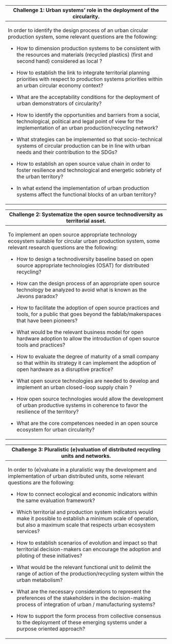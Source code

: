 +-------------------------------------------------------------------------------------------------------------------------------------------------------------------------------------+
| **Challenge 1: Urban systems' role in the deployment of the circularity.**                                                                                                          |
+=====================================================================================================================================================================================+
| In order to identify the design process of an urban circular production system, some relevant questions are the following:                                                          |
|                                                                                                                                                                                     |
| -   How to dimension production systems to be consistent with the resources and materials (recycled plastics) (first and second hand) considered as local ?                         |
|                                                                                                                                                                                     |
| -   How to establish the link to integrate territorial planning priorities with respect to production systems priorities within an urban circular economy context?                  |
|                                                                                                                                                                                     |
| -   What are the acceptability conditions for the deployment of urban demonstrators of circularity?                                                                                 |
|                                                                                                                                                                                     |
| -   How to identify the opportunities and barriers from a social, technological, political and legal point of view for the implementation of an urban production/recycling network? |
|                                                                                                                                                                                     |
| -   What strategies can be implemented so that socio-technical systems of circular production can be in line with urban needs and their contribution to the SDGs?                   |
|                                                                                                                                                                                     |
| -   How to establish an open source value chain in order to foster resilience and technological and energetic sobriety of the urban territory?                                      |
|                                                                                                                                                                                     |
| -   In what extend the implementation of urban production systems affect the functional blocks of an urban territory?                                                               |
+-------------------------------------------------------------------------------------------------------------------------------------------------------------------------------------+

+--------------------------------------------------------------------------------------------------------------------------------------------------------------------+
| **Challenge 2: Systematize the open source technodiversity as territorial asset.**                                                                                 |
+====================================================================================================================================================================+
| To implement an open source appropriate technology ecosystem suitable for circular urban production system, some relevant research questions are the following:    |
|                                                                                                                                                                    |
| -   How to design a technodiversity baseline based on open source appropriate technologies (OSAT) for distributed recycling?                                       |
|                                                                                                                                                                    |
| -   How can the design process of an appropriate open source technology be analyzed to avoid what is known as the Jevons paradox?                                  |
|                                                                                                                                                                    |
| -   How to facilitate the adoption of open source practices and tools, for a public that goes beyond the fablab/makerspaces that have been pioneers?               |
|                                                                                                                                                                    |
| -   What would be the relevant business model for open hardware adoption to allow the introduction of open source tools and practices?                             |
|                                                                                                                                                                    |
| -   How to evaluate the degree of maturity of a small company so that within its strategy it can implement the adoption of open hardware as a disruptive practice? |
|                                                                                                                                                                    |
| -   What open source technologies are needed to develop and implement an urban closed-loop supply chain ?                                                          |
|                                                                                                                                                                    |
| -   How open source technologies would allow the development of urban productive systems in coherence to favor the resilience of the territory?                    |
|                                                                                                                                                                    |
| -   What are the core competences needed in an open source ecosystem for urban circularity?                                                                        |
+--------------------------------------------------------------------------------------------------------------------------------------------------------------------+

+-------------------------------------------------------------------------------------------------------------------------------------------------------------------------------------------+
| **Challenge 3: Pluralistic (e)valuation of distributed recycling units and networks.**                                                                                                    |
+===========================================================================================================================================================================================+
| In order to (e)valuate in a pluralistic way the development and implementation of urban distributed units, some relevant questions are the following:                                     |
|                                                                                                                                                                                           |
| -   How to connect ecological and economic indicators within the same evaluation framework?                                                                                               |
|                                                                                                                                                                                           |
| -   Which territorial and production system indicators would make it possible to establish a minimum scale of operation, but also a maximum scale that respects urban ecosystem services? |
|                                                                                                                                                                                           |
| -   How to establish scenarios of evolution and impact so that territorial decision-makers can encourage the adoption and piloting of these initiatives?                                  |
|                                                                                                                                                                                           |
| -   What would be the relevant functional unit to delimit the range of action of the production/recycling system within the urban metabolism?                                             |
|                                                                                                                                                                                           |
| -   What are the necessary considerations to represent the preferences of the stakeholders in the decision-making process of integration of urban / manufacturing systems?                |
|                                                                                                                                                                                           |
| -   How to support the form process from collective consensus to the deployment of these emerging systems under a purpose oriented approach?                                              |
+-------------------------------------------------------------------------------------------------------------------------------------------------------------------------------------------+
